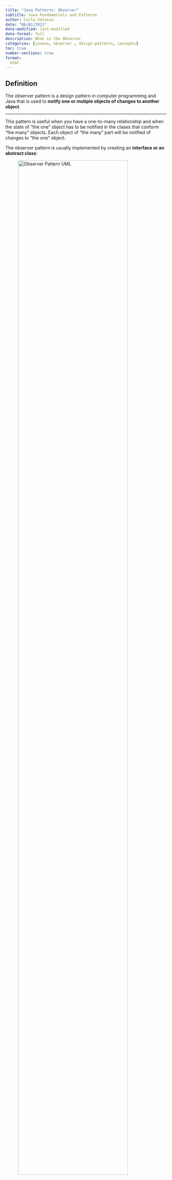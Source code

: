 ```yaml
---
title: "Java Patterns: Observer"
subtitle: Java Fundamentals and Patterns
author: Carla Velasco
date: "06/01/2021"
date-modified: last-modified
date-format: full
description: What is the Observer
categories: [javase, observer , design-patterns, concepts]
toc: true
number-sections: true
format:
  html
---
```


## Definition

::: {.summary}
The observer pattern is a design pattern in computer programming and Java that is used to **notify one or mutiple objects of changes to another object**.
:::

---

This pattern is useful when you have a one-to-many relationship and when the state of "the one" object has to be notified in the clases that conform "the many" objects. Each object of "the many" part will be notified of changes to "the one" object.

The observer pattern is usually implemented by creating an **interface or an abstract class**:


![Observer Pattern UML](../images/javase/observer-pattern-uml.png){width=90%}

## Example: ``Weather``

Here is an example of implementation of the observer pattern step by step:

1. Create the interface ``Observer``:

``` java 
public interface Observer {
    void update();
}
```

2. Create the interface ``Subject``:

``` java 
public interface Subject {
    void attach(Observer observer);
    void detach(Observer observer);
    void notifyObservers();
}
```

3. Create a class ``WeatherData`` which implements the ``Subject`` interface:

``` java 
import java.util.ArrayList;
import java.util.List;

public class WeatherData implements Subject {
    private List<Observer> observers = new ArrayList<>();
    private double temperature;

    public void attach(Observer observer) {
        observers.add(observer);
    }

    public void detach(Observer observer) {
        observers.remove(observer);
    }

    public void notifyObservers() {
        for (Observer observer : observers) {
            observer.update();
        }
    }

    public void setTemperature(double temperature) {
        this.temperature = temperature;
        this.notifyObservers();
    }

    public double getTemperature() {
        return temperature;
    }
}
```

4. Create the ``TemperatureDisplay`` class which implements the ``Observer`` interface:

``` java 
public class TemperatureDisplay implements Observer {
    private WeatherData weatherData;

    public TemperatureDisplay(WeatherData weatherData) {
        this.weatherData = weatherData;
        weatherData.attach(this);
    }

    public void update() {
        System.out.println("Temperature: " + weatherData.getTemperature());
    }
}
```

5. Use the WeatherData class to notify the Observers:

``` java 
WeatherData weatherData = new WeatherData();
TemperatureDisplay temperatureDisplay = new TemperatureDisplay(weatherData);

weatherData.setTemperature(27.5);
```

The example demonstrates how to implement the Observer pattern in Java, where the WeatherData class acts as the Subject and the ``TemperatureDisplay`` class acts as the Observer.

The ``WeatherData`` class maintains a list of Observers and provides methods for attaching and detaching Observers, as well as for notifying Observers when the temperature changes. The ``TemperatureDisplay`` class receives updates from the ``WeatherData`` class and displays the temperature on the console.

When the temperature is set in the ``WeatherData`` class, it calls the ``notifyObservers()`` method which in turns calls the ``update()`` method of all the Observers. The ``TemperatureDisplay`` class receives the update and retrieves the temperature from the ``WeatherData`` instance and displays it on the console.

This pattern allows for a loosely coupled system, where the ``WeatherData`` class does not need to be aware of the existence of the ``TemperatureDisplay`` class and vice versa. The TemperatureDisplay class can be added or removed from the observer list without affecting the behavior of the ``WeatherData`` class.


<br><br>

About this site<!--- navLinks -->
<br><br>
<div class=row>
<br>
<div class='column left previous'>
<br>
[{{< fa solid arrow-left >}} Java Patterns: Abstract Factory](/javase/se-pattern-abstractfactory.qmd)
<br>
</div>
<br>
<div class='column center'>
<br>
[{{< fa solid arrow-up >}} top](#top)
<br>
</div>
<br>
<div class='column right next'>
<br>
[Java Patterns: Builder  {{< fa solid arrow-right >}}](/javase/se-pattern-builder.qmd)
<br>
</div>
<br>
</div>
